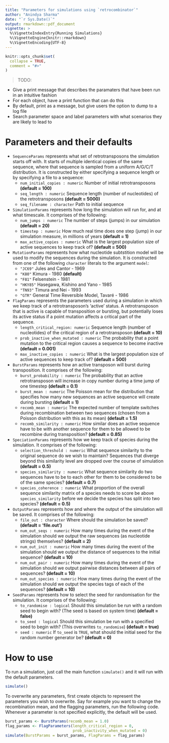```yaml
---
title: "Parameters for simulations using `retrocombinator`"
author: "Anindya Sharma"
date: "`r Sys.Date()`"
output: rmarkdown::pdf_document
vignette: >
  %\VignetteIndexEntry{Running Simulations}
  %\VignetteEngine{knitr::rmarkdown}
  %\VignetteEncoding{UTF-8}
---
```


```r
knitr::opts_chunk$set(
  collapse = TRUE,
  comment = "#>"
)
```

> TODO: 

* Give a print message that describes the paramaters that have been run in an
  intuitive fashion
* For each object, have a print function that can do this
* By default, print as a message, but give users the option to dump to a log
  file
* Search parameter space and label parameters with what scenarios they are
  likely to lead to
  
# Parameters and their defaults

* `SequenceParams` represents what set of retrotransposons the simulation
  starts off with. It starts of multiple identical copies of the same sequence,
  where that sequence is sampled from a uniform A/G/C/T distribution. It is
  constructed by either specifying a sequence length or by specifying a file to
  a sequence:
    * `num_initial_copies : numeric` Number of initial retrotransposons **(default =
      100)**
    * `seq_length : numeric` Sequence length (number of nucleotides) of the
      retrotransposons **(default = 5000)**
    * `seq_filename : character` Path to initial sequence
* `SimulationParams` represents how long the simulation will run for, and at what
  timescale. It comprises of the following:
    * `num_jumps : numeric` The number of steps (jumps) in our simulation
      **(default = 20)**
    * `timestep : numeric` How much real time does one step (jump) in our
      simulation measure, in millions of years **(default = 1)**
    * `max_active_copies : numeric` What is the largest population size of
      active sequences to keep track of? **(default = 500)**
* `MutationParams` represents how what nucleotide subtstition model will be
  used to modify the sequences during the simulation. It is constructed from one
  of the following `character` literals to the argument `model`:
    * `"JC69"` Jules and Cantor - 1969
    * `"K80"` Kimura - 1980 **(default)**
    * `"F81"` Felsenstein - 1981
    * `"HKY85"` Hasegawa, Kishino and Yano - 1985
    * `"TN93"` Timura and Nei - 1993
    * `"GTR"`  General Time Reversible Model, Tavaré - 1986
* `FlagParams` represents the parameters used during a simulation in which
  we keep track of a retrotransposon's 'active' status. A retrotransposon that
  is active is capable of transposition or bursting, but potentially loses its
  active status if a point mutation affects a critical part of the sequence.
    * `length_critical_region: numeric`  Sequence length (number of nucleotides)
      of the critical region of a retrotransposon **(default = 10)**
    * `prob_inactive_when_mutated : numeric` The probability that a point
      mutation to the critical region causes a sequence to become inactive
      **(default = 0.001)**
    * `max_inactive_copies : numeric` What is the largest population size of
      active sequences to keep track of? **(default = 500)** 
* `BurstParams` represents how an active transposon will burst during
  transposition. It comprises of the following:
    * `burst_probability : numeric` The probability that an active
      retrotransposon will increase in copy number during a time jump of one
      timestep **(default = 0.1)**
    * `burst_mean : numeric` The Poisson mean for the distribution that
      specifies how many new sequences an active sequence will create during
      bursting **(default = 1)**
    * `recomb_mean : numeric` The expected number of template switches during 
      recombination between two sequences (chosen from a Poisson distribution
      with this as its mean) **(default = 1.5)**
    * `recomb_similarity : numeric` How similar does an active sequence have to
      be with another sequence for them to be allowed to be recombine during
      transposition? **(default = 0.85)**
* `SpeciationParams` represents how we keep track of species during the
  simulation. It comprises of the following:
    * `selection_threshold : numeric` What sequence similarity to the
      original sequence do we wish to maintain? Sequences that diverge beyond
      this similarity level are dropped over the course of simulation
      **(default = 0.5)**
    * `species_similarity : numeric` What sequence similarity do two sequences
      have to be to each other for them to be considered to be of the same
      species? **(default = 0.7)**
    * `species_coherence : numeric` What proportion of the overall sequence
      similarity matrix of a species needs to score be above `species_similarity`
      before we decide the species has split into two species?
      **(default = 0.5)**
* `OutputParams` represents how and where the output of the simulation will
  be saved. It comprises of the following:
    * `file_out : character` Where should the simulation be saved? **(default =
      'file.out')**
    * `num_out_seqs : numeric` How many times during the event of the simulation
      should we output the raw sequences (as nucleotide strings) themselves?
      **(default = 2)**
    * `num_out_init : numeric` How many times during the event of the simulation
      should we output the distance of sequences to the initial sequence?
      **(default = 10)**
    * `num_out_pair : numeric` How many times during the event of the simulation
      should we output pairwise distances between all pairs of sequences?
      **(default = 10)**
    * `num_out_species : numeric` How many times during the event of the simulation
      should we output the species tags of each of the sequences?
      **(default = 10)**
* `SeedParams` represents how to select the seed for randomisation for the
  simulation. It comprises of the following:
    * `to_randomise : logical` Should this simulation be run with a random seed
      to begin with? (The seed is based on system time) **(default = false)**
    * `to_seed : logical` Should this simulation be run with a specified seed to
      begin with? (This overwrites `to_randomise`) **(default = true)**
    * `seed : numeric` If `to_seed` is `TRUE`, what should the initial seed for
      the random number generator be? **(default = 0)**

# How to use

To run a simulation, just call the main function `simulate()` and it will run with the default
parameters. 

```r
simulate()
```

To overwrite any parameters, first create objects to represent the parameters
you wish to overwrite. Say for example you want to change the recombination
mean, and the flagging parameters, run the following code. Whenever a parameter is
not specified explicitly, the default will be used.

```r
burst_params <- BurstParams(recomb_mean = 1.0)
flag_params <- FlagParameters(length_critical_region = 0,
                              prob_inactivity_when_mutated = 0)
simulate(BurstParams = burst_params, FlagParams = flag_params)
```
